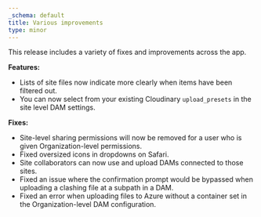 ```yaml
---
_schema: default
title: Various improvements
type: minor
---
```

This release includes a variety of fixes and improvements across the app.

**Features:**

* Lists of site files now indicate more clearly when items have been filtered out.
* You can now select from your existing Cloudinary `upload_presets` in the site level DAM settings.

**Fixes:**

* Site-level sharing permissions will now be removed for a user who is given Organization-level permissions.
* Fixed oversized icons in dropdowns on Safari.
* Site collaborators can now use and upload DAMs connected to those sites.
* Fixed an issue where the confirmation prompt would be bypassed when uploading a clashing file at a subpath in a DAM.
* Fixed an error when uploading files to Azure without a container set in the Organization-level DAM configuration.
